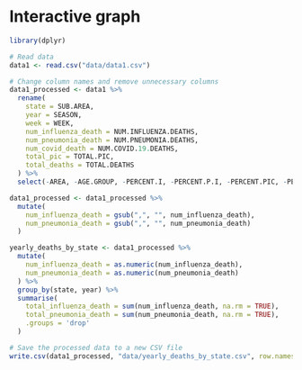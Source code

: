 # Interactive graph

```r
library(dplyr)

# Read data
data1 <- read.csv("data/data1.csv")

# Change column names and remove unnecessary columns
data1_processed <- data1 %>%
  rename(
    state = SUB.AREA,
    year = SEASON,
    week = WEEK,
    num_influenza_death = NUM.INFLUENZA.DEATHS,
    num_pneumonia_death = NUM.PNEUMONIA.DEATHS,
    num_covid_death = NUM.COVID.19.DEATHS,
    total_pic = TOTAL.PIC,
    total_deaths = TOTAL.DEATHS
  ) %>%
  select(-AREA, -AGE.GROUP, -PERCENT.I, -PERCENT.P.I, -PERCENT.PIC, -PERCENT.COMPLETE)

data1_processed <- data1_processed %>%
  mutate(
    num_influenza_death = gsub(",", "", num_influenza_death),
    num_pneumonia_death = gsub(",", "", num_pneumonia_death)
  )

yearly_deaths_by_state <- data1_processed %>%
  mutate(
    num_influenza_death = as.numeric(num_influenza_death),
    num_pneumonia_death = as.numeric(num_pneumonia_death)
  ) %>%
  group_by(state, year) %>%
  summarise(
    total_influenza_death = sum(num_influenza_death, na.rm = TRUE),
    total_pneumonia_death = sum(num_pneumonia_death, na.rm = TRUE),
    .groups = 'drop'
  )

# Save the processed data to a new CSV file
write.csv(data1_processed, "data/yearly_deaths_by_state.csv", row.names = FALSE)
```



